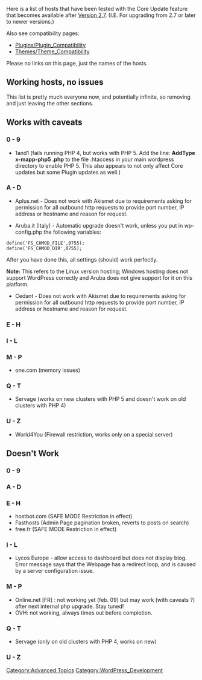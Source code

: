 {{Languages|
{{en|Core Update Host Compatibility}}
{{ja|Core Update Host Compatibility}}
}}

Here is a list of hosts that have been tested with the Core Update feature that becomes available after [[Version 2.7]].  (I.E. For upgrading from 2.7 or later to newer versions.)

Also see compatibility pages:
*[[Plugins/Plugin_Compatibility]]
*[[Themes/Theme_Compatibility]]

Please no links on this page, just the names of the hosts.


== Working hosts, no issues ==

This list is pretty much everyone now, and potentially infinite, so removing and just leaving the other sections.

== Works with caveats ==

=== 0 - 9 ===

*1and1 (fails running PHP 4, but works with PHP 5. Add the line: '''AddType x-mapp-php5   .php''' to the file  .htaccess in your main wordpress directory to enable PHP 5.  This also appears to not only affect Core updates but some Plugin updates as well.)

=== A - D ===
* Aplus.net - Does not work with Akismet due to requirements asking for permission for all outbound http requests to provide port number, IP address or hostname and reason for request.

* Aruba.it (Italy) - Automatic upgrade doesn't work, unless you put in wp-config.php the following variables:
 define('FS_CHMOD_FILE',0755);
 define('FS_CHMOD_DIR',0755);
After you have done this, all settings (should) work perfectly.

'''Note:''' This refers to the Linux version hosting; Windows hosting does not support WordPress correctly and Aruba does not give support for it on this platform.

* Cedant - Does not work with Akismet due to requirements asking for permission for all outbound http requests to provide port number, IP address or hostname and reason for request.

=== E - H ===
<!--  commenting this out for now until resolved * Hosting Matters (Resource and memory issues -- will overload server resulting in Load Lockout with moderate traffic) Slow and unresponsive, will not update plugins or core without freezing. -->

=== I - L ===

=== M - P ===
*one.com (memory issues)

=== Q - T ===
*Servage (works on new clusters with PHP 5 and doesn't work on old clusters with PHP 4)

=== U - Z ===
* World4You (Firewall restriction, works only on a special server)

== Doesn't Work ==

=== 0 - 9 ===

=== A - D ===

=== E - H ===
* hostbot.com (SAFE MODE Restriction in effect)
* Fasthosts (Admin Page pagination broken, reverts to posts on search)
* free.fr (SAFE MODE Restriction in effect)

=== I - L ===
* Lycos Europe - allow access to dashboard but does not display blog. Error message says that the Webpage has a redirect loop, and is caused by a server configuration issue.

=== M - P ===

* Online.net [FR] : not working yet (feb. 09) but may work (with caveats ?) after next internal php upgrade. Stay tuned!
* OVH: not working, always times out before completion.

=== Q - T ===
* Servage (only on old clusters with PHP 4, works on new)

=== U - Z ===

[[Category:Advanced Topics]]
[[Category:WordPress_Development]]